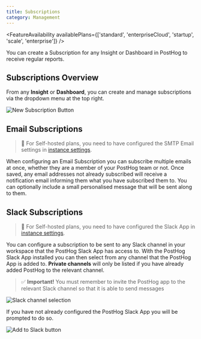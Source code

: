 ```yaml
---
title: Subscriptions
category: Management
---
```


<FeatureAvailability availablePlans={['standard', 'enterpriseCloud', 'startup', 'scale', 'enterprise']} />

You can create a Subscription for any Insight or Dashboard in PostHog to receive regular reports.

## Subscriptions Overview

From any **Insight** or **Dashboard**, you can create and manage subscriptions via the dropdown menu at the top right.

![New Subscription Button](../../images/features/subscriptions/new-subscription-button.png)



## Email Subscriptions

> 🚧 For Self-hosted plans, you need to have configured the SMTP Email settings in [instance settings](/docs/self-host/configure/email).

When configuring an Email Subscription you can subscribe multiple emails at once, whether they are a member of your PostHog team or not. Once saved, any email addresses not already subscribed will receive a notification email informing them what you have subscribed them to. You can optionally include a small personalised message that will be sent along to them.


## Slack Subscriptions

> 🚧 For Self-hosted plans, you need to have configured the Slack App in [instance settings](/docs/self-host/configure/slack).

You can configure a subscription to be sent to any Slack channel in your workspace that the PostHog Slack App has access to.
With the PostHog Slack App installed you can then select from any channel that the PostHog App is added to. **Private channels** will only be listed if you have already added PostHog to the relevant channel.

> ✅ **Important!** You must remember to invite the PostHog app to the relevant Slack channel so that it is able to send messages


![Slack channel selection](../../images/features/subscriptions/slack-subscription-choose.png)


If you have not already configured the PostHog Slack App you will be prompted to do so.

![Add to Slack button](../../images/features/subscriptions/slack-subscription-add.png)
